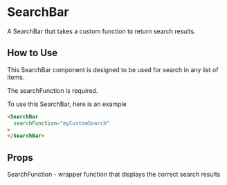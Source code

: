 
# SearchBar

A SearchBar that takes a custom function to return search results.

<Preview>
  <Story id="components-searchbar--primary" />
</Preview>

## How to Use

This SearchBar component is designed to be used for search in any list of items.

The searchFunction is required.

To use this SearchBar, here is an example

```html
<SearchBar
  searchFunction="myCustomSearch"
>
</SearchBar>
```

## Props

SearchFunction - wrapper function that displays the correct search results
